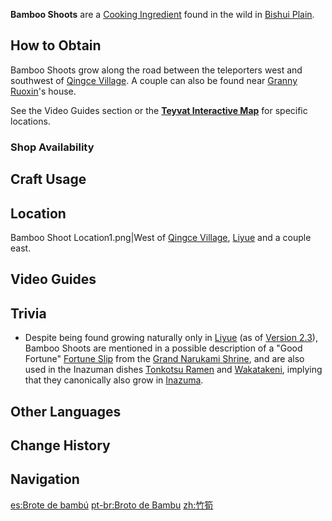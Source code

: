 {{Item Infobox
|id           = 100091
|image        = Item Bamboo Shoot.png
|type         = Cooking Ingredients
|invCategory  = Materials
|description  = A fresh young bamboo shoot, straight out of the ground. It is a delicious cooking ingredient with an exotic aroma, found exclusively in bamboo-growing regions.
|source1      = Found in the wild
|source2      = {{Sold By}}
}}
'''Bamboo Shoots''' are a [[Cooking Ingredient]] found in the wild in [[Bishui Plain]].

==How to Obtain==
Bamboo Shoots grow along the road between the teleporters west and southwest of [[Qingce Village]]. A couple can also be found near [[Granny Ruoxin]]'s house.

See the Video Guides section or the '''[https://webstatic-sea.mihoyo.com/app/ys-map-sea/index.html#/map/2?shown_types=81 Teyvat Interactive Map]''' for specific locations.

===Shop Availability===
{{Shop Availability}}

==Craft Usage==
{{Craft Usage}}

==Location==
<gallery hideaddbutton="true" captionalign="center">
Bamboo Shoot Location1.png|West of [[Qingce Village]], [[Liyue]] and a couple east.
</gallery>

==Video Guides==
{{EVT
|video1   = https://youtu.be/wTe64APIsHE
|caption1 = Farm Guide
}}

==Trivia==
*Despite being found growing naturally only in [[Liyue]] (as of [[Version 2.3]]), Bamboo Shoots are mentioned in a possible description of a "Good Fortune" [[Fortune Slip]] from the [[Grand Narukami Shrine]], and are also used in the Inazuman dishes [[Tonkotsu Ramen]] and [[Wakatakeni]], implying that they canonically also grow in [[Inazuma]].

==Other Languages==
{{Other Languages|default_hidden = 1
|en      = Bamboo Shoot
|zhs     = 竹笋
|zhs_rm  = Zhúsǔn
|zht     = 竹筍
|zht_rm  = Zhúsǔn
|ja      = タケノコ
|ja_rm   = Takenoko
|ko      = 죽순
|ko_rm   = Juksun
|es      = Brote de bambú
|fr      = Pousse de bambou
|ru      = Побеги бамбука
|th      = Bamboo Shoot
|vi      = Măng Trúc
|de      = Bambussprosse
|id      = Bamboo Shoot
|pt      = Broto de Bambu
}}

==Change History==
{{Change History|1.1}}

==Navigation==
{{Material Navbox|type=Crafting Materials}}
[[es:Brote de bambú]]
[[pt-br:Broto de Bambu]]
[[zh:竹筍]]